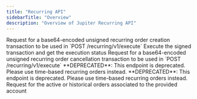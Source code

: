 ```yaml
---
title: "Recurring API"
sidebarTitle: "Overview"
description: "Overview of Jupiter Recurring API"
---
```


<CardGroup>
  <Card title="createOrder" href="/api-reference/recurring/create-order" icon="file-lines" horizontal>
    Request for a base64-encoded unsigned recurring order creation transaction to be used in `POST /recurring/v1/execute`
  </Card>
  <Card title="execute" href="/api-reference/recurring/execute" icon="file-lines" horizontal>
    Execute the signed transaction and get the execution status
  </Card>
  <Card title="cancelOrder" href="/api-reference/recurring/cancel-order" icon="file-lines" horizontal>
    Request for a base64-encoded unsigned recurring order cancellation transaction to be used in `POST /recurring/v1/execute`
  </Card>
  <Card title="priceDeposit" href="/api-reference/recurring/price-deposit" icon="file-lines" horizontal>
    **DEPRECATED**: This endpoint is deprecated. Please use time-based recurring orders instead.
  </Card>
  <Card title="priceWithdraw" href="/api-reference/recurring/price-withdraw" icon="file-lines" horizontal>
    **DEPRECATED**: This endpoint is deprecated. Please use time-based recurring orders instead.
  </Card>
  <Card title="getRecurringOrders" href="/api-reference/recurring/get-recurring-orders" icon="file-lines" horizontal>
    Request for the active or historical orders associated to the provided account
  </Card>
</CardGroup>
